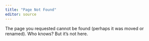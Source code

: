 ```yaml
---
title: "Page Not Found"
editor: source
---
```


The page you requested cannot be found (perhaps it was moved or renamed). Who knows? But it's not here. 

